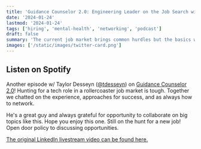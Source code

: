 ```yaml
---
title: 'Guidance Counselor 2.0: Engineering Leader on the Job Search with Taylor Desseyn'
date: '2024-01-24'
lastmod: '2024-01-24'
tags: ['hiring', 'mental-health', 'networking', 'podcast']
draft: false
summary: 'The current job market brings common hurdles but the basics will help set you apart.'
images: ['/static/images/twitter-card.png']
---
```


## Listen on Spotify

<Spotify
  src="https://open.spotify.com/embed/episode/7jZMwnFUlEtug01TaVxsRS"
  titte="Guidance Counselor 2.0 Livestream: Engineering Manager on the Job Search with Taylor Desseyn"
/>

Another episode w/ Taylor Desseyn (<a target="_blank" href="https://www.twitter.com/tdesseyn">@tdesseyn</a>) on <a target="_blank" href="https://solo.to/tdesseyn">Guidance Counselor 2.0</a>! Hunting for a tech role in a rollercoaster job market is tough. Together we chatted on the experience, approaches for success, and as always how to network.

He's a great guy and always grateful for opportunity to collaborate on big topics like this. Hope you enjoy this one. Still on the hunt for a new job! Open door policy to discussing opportunities.

<a href="https://www.linkedin.com/in/taylordesseyn/" target="_blank">
  The original LinkedIn livestream video can be found here.
</a>
